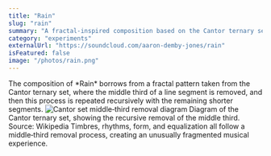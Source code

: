 ```yaml
---
title: "Rain"
slug: "rain"
summary: "A fractal‑inspired composition based on the Cantor ternary set."
category: "experiments"
externalUrl: "https://soundcloud.com/aaron-demby-jones/rain"
isFeatured: false
image: "/photos/rain.png"
---
```


<ProjectOverview>
The composition of *Rain* borrows from a fractal pattern taken from the Cantor ternary set, where the middle third of a line segment is removed, and then this process is repeated recursively with the remaining shorter segments. 
<Image
  src="/photos/cantor.png"
  alt="Cantor set middle‑third removal diagram"
  width={600}
  height={200}
  className="my-8 mx-auto"
/>
<Caption>
  Diagram of the Cantor ternary set, showing the recursive removal of the middle third. Source: Wikipedia
</Caption>
Timbres, rhythms, form, and equalization all follow a middle‑third removal process, creating an unusually fragmented musical experience.
</ProjectOverview>


<MediaSection title="Listen">
  <MediaItem
    title="Rain"
    description="An experimental piece structured by the Cantor set's recursive removal pattern."
    soundCloudUrl="https://soundcloud.com/aaron-demby-jones/rain"
  />
</MediaSection>

<CallToAction email="aaron.demby.jones@gmail.com" />
